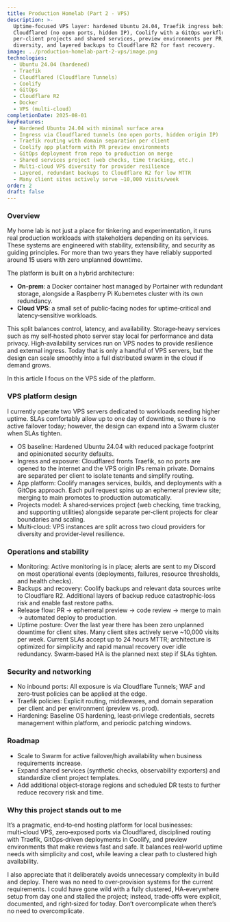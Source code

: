 ```yaml
---
title: Production Homelab (Part 2 - VPS)
description: >-
  Uptime-focused VPS layer: hardened Ubuntu 24.04, Traefik ingress behind
  Cloudflared (no open ports, hidden IP), Coolify with a GitOps workflow,
  per‑client projects and shared services, preview environments per PR, multi‑cloud
  diversity, and layered backups to Cloudflare R2 for fast recovery.
image: ../production-homelab-part-2-vps/image.png
technologies:
  - Ubuntu 24.04 (hardened)
  - Traefik
  - Cloudflared (Cloudflare Tunnels)
  - Coolify
  - GitOps
  - Cloudflare R2
  - Docker
  - VPS (multi‑cloud)
completionDate: 2025-08-01
keyFeatures:
  - Hardened Ubuntu 24.04 with minimal surface area
  - Ingress via Cloudflared tunnels (no open ports, hidden origin IP)
  - Traefik routing with domain separation per client
  - Coolify app platform with PR preview environments
  - GitOps deployment from repo to production on merge
  - Shared services project (web checks, time tracking, etc.)
  - Multi‑cloud VPS diversity for provider resilience
  - Layered, redundant backups to Cloudflare R2 for low MTTR
  - Many client sites actively serve ~10,000 visits/week
order: 2
draft: false
---
```


### Overview

My home lab is not just a place for tinkering and experimentation, it runs real production workloads with stakeholders depending on its services. These systems are engineered with stability, extensibility, and security as guiding principles. For more than two years they have reliably supported around 15 users with zero unplanned downtime.

The platform is built on a hybrid architecture:

- **On‑prem**: a Docker container host managed by Portainer with redundant storage, alongside a Raspberry Pi Kubernetes cluster with its own redundancy.
- **Cloud VPS**: a small set of public‑facing nodes for uptime‑critical and latency‑sensitive workloads.

This split balances control, latency, and availability. Storage‑heavy services such as my self‑hosted photo server stay local for performance and data privacy. High‑availability services run on VPS nodes to provide resilience and external ingress. Today that is only a handful of VPS servers, but the design can scale smoothly into a full distributed swarm in the cloud if demand grows.

In this article I focus on the VPS side of the platform.

### VPS platform design

I currently operate two VPS servers dedicated to workloads needing higher uptime. SLAs comfortably allow up to one day of downtime, so there is no active failover today; however, the design can expand into a Swarm cluster when SLAs tighten.

- OS baseline: Hardened Ubuntu 24.04 with reduced package footprint and opinionated security defaults.
- Ingress and exposure: Cloudflared fronts Traefik, so no ports are opened to the internet and the VPS origin IPs remain private. Domains are separated per client to isolate tenants and simplify routing.
- App platform: Coolify manages services, builds, and deployments with a GitOps approach. Each pull request spins up an ephemeral preview site; merging to main promotes to production automatically.
- Projects model: A shared‑services project (web checking, time tracking, and supporting utilities) alongside separate per‑client projects for clear boundaries and scaling.
- Multi‑cloud: VPS instances are split across two cloud providers for diversity and provider‑level resilience.

### Operations and stability

- Monitoring: Active monitoring is in place; alerts are sent to my Discord on most operational events (deployments, failures, resource thresholds, and health checks).
- Backups and recovery: Coolify backups and relevant data sources write to Cloudflare R2. Additional layers of backup reduce catastrophic‑loss risk and enable fast restore paths.
- Release flow: PR → ephemeral preview → code review → merge to main → automated deploy to production.
- Uptime posture: Over the last year there has been zero unplanned downtime for client sites. Many client sites actively serve ~10,000 visits per week. Current SLAs accept up to 24 hours MTTR; architecture is optimized for simplicity and rapid manual recovery over idle redundancy. Swarm‑based HA is the planned next step if SLAs tighten.

### Security and networking

- No inbound ports: All exposure is via Cloudflare Tunnels; WAF and zero‑trust policies can be applied at the edge.
- Traefik policies: Explicit routing, middlewares, and domain separation per client and per environment (preview vs. prod).
- Hardening: Baseline OS hardening, least‑privilege credentials, secrets management within platform, and periodic patching windows.

### Roadmap

- Scale to Swarm for active failover/high availability when business requirements increase.
- Expand shared services (synthetic checks, observability exporters) and standardize client project templates.
- Add additional object‑storage regions and scheduled DR tests to further reduce recovery risk and time.

### Why this project stands out to me

It’s a pragmatic, end‑to‑end hosting platform for local businesses: multi‑cloud VPS, zero‑exposed ports via Cloudflared, disciplined routing with Traefik, GitOps‑driven deployments in Coolify, and preview environments that make reviews fast and safe. It balances real‑world uptime needs with simplicity and cost, while leaving a clear path to clustered high availability.

I also appreciate that it deliberately avoids unnecessary complexity in build and deploy. There was no need to over‑provision systems for the current requirements. I could have gone wild with a fully clustered, HA‑everywhere setup from day one and stalled the project; instead, trade‑offs were explicit, documented, and right‑sized for today. Don’t overcomplicate when there’s no need to overcomplicate.
